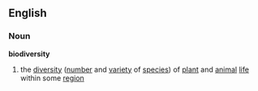 ==English==
===Noun===
{{wikipedia}}
'''biodiversity'''
# the [[diversity]] ([[number]] and [[variety]] of [[species]]) of [[plant]] and [[animal]] [[life]] within some [[region]]